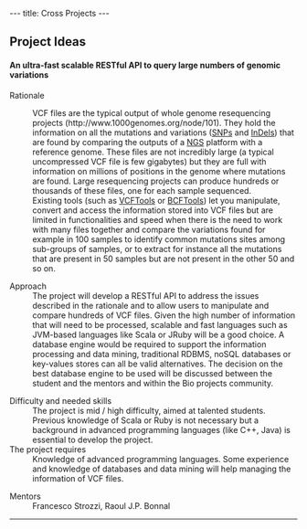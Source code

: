 ---
title: Cross Projects
---

== Project Ideas ==
==== An ultra-fast scalable RESTful API to query large numbers of genomic variations ====
;  Rationale

:VCF files are the typical output of whole genome resequencing projects (http://www.1000genomes.org/node/101). They hold the information on all the mutations and variations ([http://en.wikipedia.org/wiki/Single-nucleotide_polymorphism SNPs] and [http://en.wikipedia.org/wiki/Indel InDels]) that are found by comparing the outputs of a [http://en.wikipedia.org/wiki/DNA_sequencing#Next-generation_methods NGS] platform with a reference genome. These files are not incredibly large (a typical uncompressed VCF file is few gigabytes) but they are full with information on millions of positions in the genome where mutations are found. Large resequencing projects can produce hundreds or thousands of these files, one for each sample sequenced.
:Existing tools (such as [http://vcftools.sourceforge.net VCFTools] or [http://samtools.sourceforge.net/samtools.shtml#4 BCFTools]) let you manipulate, convert and access the information stored into VCF files but are limited in functionalities and speed when there is the need to work with many files together and compare the variations found for example in 100 samples to identify common mutations sites among sub-groups of samples, or to extract for instance all the mutations that are present in 50 samples but are not present in the other 50 and so on.

;  Approach
:The project will develop a RESTful API to address the issues described in the rationale and to allow users to manipulate and compare hundreds of VCF files. Given the high number of information that will need to be processed, scalable and fast languages such as JVM-based languages like Scala or JRuby will be a good choice. A database engine would be required to support the information processing and data mining, traditional RDBMS, noSQL databases or key-values stores can all be valid alternatives. The decision on the best database engine to be used will be discussed between the student and the mentors and within the Bio projects community.
 
;  Difficulty and needed skills
:The project is mid / high difficulty, aimed at talented students. Previous knowledge of Scala or Ruby is not necessary but a background in advanced programming languages (like C++, Java) is essential to develop the project. 
;  The project requires
:Knowledge of advanced programming languages. Some experience and knowledge of databases and data mining will help managing the information of VCF files. 

;  Mentors
:  Francesco Strozzi, Raoul J.P. Bonnal

----